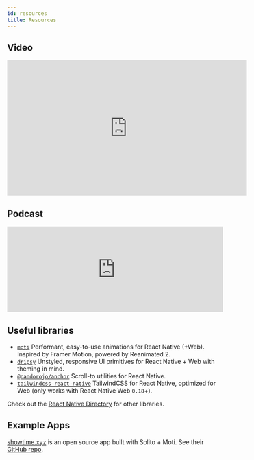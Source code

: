 ```yaml
---
id: resources
title: Resources
---
```


## Video

<div style={{ maxWidth: '100%', overflowX: 'auto' }}>
  <iframe
    width="560"
    height="315"
    src="https://www.youtube.com/embed/0lnbdRweJtA"
    title="YouTube video player"
    frameborder="0"
    allow="accelerometer; autoplay; clipboard-write; encrypted-media; gyroscope; picture-in-picture"
    allowfullscreen
  ></iframe>
</div>

## Podcast

<div style={{ maxWidth: '100%' }}>
  <iframe
    height="200px"
    width="100%"
    frameborder="no"
    scrolling="no"
    seamless
    src="https://player.simplecast.com/bceeebaf-6e72-4b5b-84ac-e022985e6df2?dark=true"
  ></iframe>
</div>

## Useful libraries

- [`moti`](https://moti.fyi) Performant, easy-to-use animations for React Native (+Web). Inspired by Framer Motion, powered by Reanimated 2.
- [`dripsy`](https://dripsy.xyz) Unstyled, responsive UI primitives for React Native + Web with theming in mind.
- [`@nandorojo/anchor`](https://github.com/nandorojo/react-native-anchors) Scroll-to utilities for React Native.
- [`tailwindcss-react-native`](https://tailwindcss-react-native.vercel.app/) TailwindCSS for React Native, optimized for Web (only works with React Native Web `0.18`+).

Check out the [React Native Directory](https://reactnative.directory) for other libraries.

## Example Apps

[showtime.xyz](https://showtime.xyz) is an open source app built with Solito + Moti. See their [GitHub repo](https://github.com/showtime-xyz/showtime-frontend).
